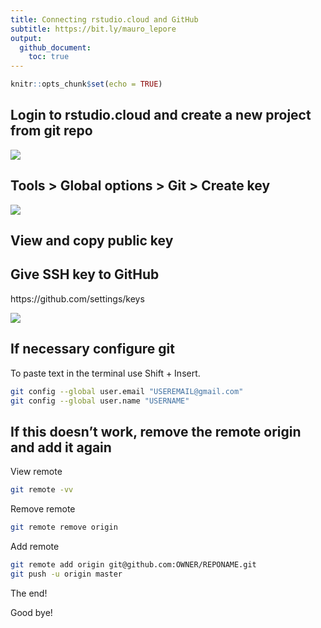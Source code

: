 ```yaml
---
title: Connecting rstudio.cloud and GitHub
subtitle: https://bit.ly/mauro_lepore
output: 
  github_document:
    toc: true
---
```


```r
knitr::opts_chunk$set(echo = TRUE)
```


## Login to rstudio.cloud and create a new project from git repo

![](https://i.imgur.com/E1wcTup.png)

## Tools > Global options > Git > Create key


![](https://i.imgur.com/8cyFyn7.png)

## View and copy public key

## Give SSH key to GitHub

https://github.com/settings/keys

![](https://i.imgur.com/Zu1SmoB.png)



## If necessary configure git

To paste text in the terminal use Shift + Insert.

```bash
git config --global user.email "USEREMAIL@gmail.com"
git config --global user.name "USERNAME"

```

## If this doesn't work, remove the remote origin and add it again

View remote

```bash
git remote -vv
```

Remove remote

```bash
git remote remove origin
```
Add remote

```bash
git remote add origin git@github.com:OWNER/REPONAME.git
git push -u origin master
```


The end!

Good bye!




